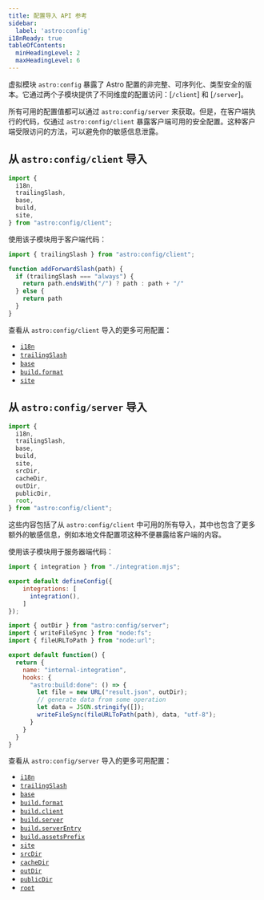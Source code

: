 ```yaml
---
title: 配置导入 API 参考
sidebar:
  label: 'astro:config'
i18nReady: true
tableOfContents:
  minHeadingLevel: 2
  maxHeadingLevel: 6
---
```



<p><Since v="5.7.0" /></p>

虚拟模块 `astro:config` 暴露了 Astro 配置的非完整、可序列化、类型安全的版本。它通过两个子模块提供了不同维度的配置访问：[`/client`] 和 [`/server`]。

所有可用的配置值都可以通过 `astro:config/server` 来获取。但是，在客户端执行的代码，仅通过 `astro:config/client` 暴露客户端可用的安全配置。这种客户端受限访问的方法，可以避免你的敏感信息泄露。

## 从 `astro:config/client` 导入

```js
import {
  i18n, 
  trailingSlash,
  base,
  build,
  site,
} from "astro:config/client";
```

使用该子模块用于客户端代码：

```js title="src/utils.js" ins={1} ins="trailingSlash"
import { trailingSlash } from "astro:config/client";

function addForwardSlash(path) {
  if (trailingSlash === "always") {
    return path.endsWith("/") ? path : path + "/"
  } else {
    return path
  }
}
```

查看从 `astro:config/client` 导入的更多可用配置：

- [`i18n`](/zh-cn/reference/configuration-reference/#i18n)
- [`trailingSlash`](/zh-cn/reference/configuration-reference/#trailingslash)
- [`base`](/zh-cn/reference/configuration-reference/#base)
- [`build.format`](/zh-cn/reference/configuration-reference/#buildformat)
- [`site`](/zh-cn/reference/configuration-reference/#site)

## 从 `astro:config/server` 导入

```js
import {
  i18n, 
  trailingSlash,
  base,
  build,
  site,
  srcDir,
  cacheDir,
  outDir,
  publicDir,
  root,
} from "astro:config/client";
```

这些内容包括了从 `astro:config/client` 中可用的所有导入，其中也包含了更多额外的敏感信息，例如本地文件配置项这种不便暴露给客户端的内容。

使用该子模块用于服务器端代码：

```js title="astro.config.mjs"
import { integration } from "./integration.mjs";

export default defineConfig({
    integrations: [
      integration(),
    ]
});
```

```js title="integration.mjs" ins={1} ins="outDir"
import { outDir } from "astro:config/server";
import { writeFileSync } from "node:fs";
import { fileURLToPath } from "node:url";

export default function() {
  return {
    name: "internal-integration",
    hooks: {
      "astro:build:done": () => {
        let file = new URL("result.json", outDir);
        // generate data from some operation
        let data = JSON.stringify([]);
        writeFileSync(fileURLToPath(path), data, "utf-8");
      }
    }
  }
}
```

查看从 `astro:config/server` 导入的更多可用配置：

- [`i18n`](/zh-cn/reference/configuration-reference/#i18n)
- [`trailingSlash`](/zh-cn/reference/configuration-reference/#trailingslash)
- [`base`](/zh-cn/reference/configuration-reference/#base)
- [`build.format`](/zh-cn/reference/configuration-reference/#buildformat)
- [`build.client`](/zh-cn/reference/configuration-reference/#buildclient)
- [`build.server`](/zh-cn/reference/configuration-reference/#buildserver)
- [`build.serverEntry`](/zh-cn/reference/configuration-reference/#buildserverentry)
- [`build.assetsPrefix`](/zh-cn/reference/configuration-reference/#buildassetsprefix)
- [`site`](/zh-cn/reference/configuration-reference/#site)
- [`srcDir`](/zh-cn/reference/configuration-reference/#srcdir)
- [`cacheDir`](/zh-cn/reference/configuration-reference/#cachedir)
- [`outDir`](/zh-cn/reference/configuration-reference/#outdir)
- [`publicDir`](/zh-cn/reference/configuration-reference/#publicdir)
- [`root`](/zh-cn/reference/configuration-reference/#root)
